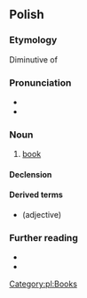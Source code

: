 {{also|książką}}
==Polish==

===Etymology===
Diminutive of {{m|pl|księga}}

===Pronunciation===
* {{IPA|pl|/ˈkɕɔ̃ʂka/}}
* {{audio|pl|pl-książka.ogg|audio}}

===Noun===
{{pl-noun|f|dim=książeczka}}

# [[book]]

====Declension====
{{pl-decl-noun-f}}

====Derived terms====
* {{l|pl|książkowy}} (adjective)

===Further reading===
* {{R:pl:WSJP}}
* {{R:PWN}}

[[Category:pl:Books]]
